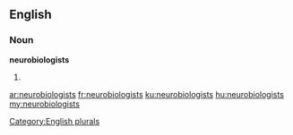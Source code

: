 ==English==

===Noun===
'''neurobiologists'''

# {{plural of|[[neurobiologist]]}}

[[Category:English plurals]]

[[ar:neurobiologists]]
[[fr:neurobiologists]]
[[ku:neurobiologists]]
[[hu:neurobiologists]]
[[my:neurobiologists]]